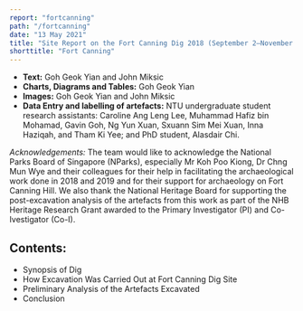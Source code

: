 ```yaml
---
report: "fortcanning"
path: "/fortcanning"
date: "13 May 2021"
title: "Site Report on the Fort Canning Dig 2018 (September 2–November 4) and Two Subsequent Visits"
shorttitle: "Fort Canning"
---
```



- **Text:** Goh Geok Yian and John Miksic
- **Charts, Diagrams and Tables:** Goh Geok Yian
- **Images:** Goh Geok Yian and John Miksic
- **Data Entry and labelling of artefacts:** NTU undergraduate student research assistants: Caroline Ang Leng Lee, Muhammad Hafiz bin Mohamad, Gavin Goh, Ng Yun Xuan, Sxuann Sim Mei Xuan, Inna Haziqah, and Tham Ki Yee; and PhD student, Alasdair Chi.

_Acknowledgements:_ The team would like to acknowledge the National Parks Board of Singapore (NParks), especially Mr Koh Poo Kiong, Dr Chng Mun Wye and their colleagues for their help in facilitating the archaeological work done in 2018 and 2019 and for their support for archaeology on Fort Canning Hill. We also thank the National Heritage Board for supporting the post-excavation analysis of the artefacts from this work as part of the NHB Heritage Research Grant awarded to the Primary Investigator (PI) and Co-Ivestigator (Co-I).

## Contents:

- <BaseLink href="/fortcanning/text/synopsis">
    Synopsis of Dig
  </BaseLink>
- <BaseLink href="/fortcanning/text/excavation">How Excavation Was Carried Out at Fort Canning Dig Site</BaseLink>
- <BaseLink href="/fortcanning/text/analysis">Preliminary Analysis of the Artefacts Excavated</BaseLink>
- <BaseLink href="/fortcanning/text/conclusion">Conclusion</BaseLink>
